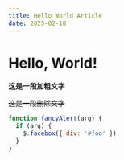 ```yaml
---
title: Hello World Article
date: 2025-02-18
---
```


# Hello, World!

**这是一段加粗文字**

~~这是一段删除文字~~

```js {1,3-4} showLineNumbers
function fancyAlert(arg) {
  if (arg) {
    $.facebox({ div: '#foo' })
  }
}

